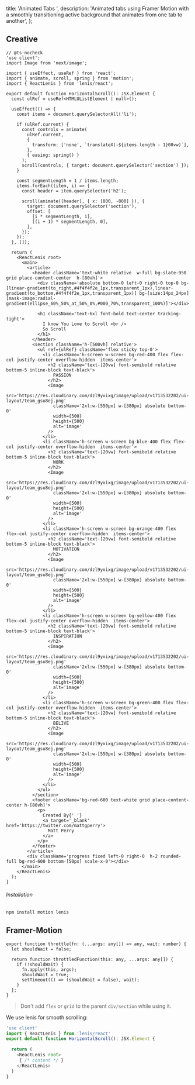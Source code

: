   title: 'Animated Tabs ',
  description:
    'Animated tabs using Framer Motion with a smoothly transitioning active background that animates from one tab to another',
};

## Creative

<IframeComponentPrieview name='horizontalscroll' hasReTrigger responsive >

<IframeTabCodePreview>

```tsx !!tabs index.ts
// @ts-nocheck
'use client';
import Image from 'next/image';

import { useEffect, useRef } from 'react';
import { animate, scroll, spring } from 'motion';
import { ReactLenis } from 'lenis/react';

export default function HorizontalScroll(): JSX.Element {
  const ulRef = useRef<HTMLUListElement | null>();

  useEffect(() => {
    const items = document.querySelectorAll('li');

    if (ulRef.current) {
      const controls = animate(
        ulRef.current,
        {
          transform: ['none', `translateX(-${items.length - 1}00vw)`],
        },
        { easing: spring() }
      );
      scroll(controls, { target: document.querySelector('section') });
    }

    const segmentLength = 1 / items.length;
    items.forEach((item, i) => {
      const header = item.querySelector('h2');

      scroll(animate([header], { x: [800, -800] }), {
        target: document.querySelector('section'),
        offset: [
          [i * segmentLength, 1],
          [(i + 1) * segmentLength, 0],
        ],
      });
    });
  }, []);

  return (
    <ReactLenis root>
      <main>
        <article>
          <header className='text-white relative  w-full bg-slate-950  grid place-content-center  h-[80vh]'>
            <div className='absolute bottom-0 left-0 right-0 top-0 bg-[linear-gradient(to_right,#4f4f4f2e_1px,transparent_1px),linear-gradient(to_bottom,#4f4f4f2e_1px,transparent_1px)] bg-[size:14px_24px] [mask-image:radial-gradient(ellipse_60%_50%_at_50%_0%,#000_70%,transparent_100%)]'></div>

            <h1 className='text-6xl font-bold text-center tracking-tight'>
              I know You Love to Scroll <br />
              So Scroll
            </h1>
          </header>
          <section className='h-[500vh] relative'>
            <ul ref={ulRef} className='flex sticky top-0'>
              <li className='h-screen w-screen bg-red-400 flex flex-col justify-center overflow-hidden  items-center'>
                <h2 className='text-[20vw] font-semibold relative bottom-5 inline-block text-black'>
                  PASSION
                </h2>
                <Image
                  src='https://res.cloudinary.com/dzl9yxixg/image/upload/v1713532202/ui-layout/team_gsu8ej.png'
                  className='2xl:w-[550px] w-[380px] absolute bottom-0'
                  width={500}
                  height={500}
                  alt='image'
                />
              </li>
              <li className='h-screen w-screen bg-blue-400 flex flex-col justify-center overflow-hidden  items-center'>
                <h2 className='text-[20vw] font-semibold relative bottom-5 inline-block text-black'>
                  WORK
                </h2>
                <Image
                  src='https://res.cloudinary.com/dzl9yxixg/image/upload/v1713532202/ui-layout/team_gsu8ej.png'
                  className='2xl:w-[550px] w-[380px] absolute bottom-0'
                  width={500}
                  height={500}
                  alt='image'
                />
              </li>
              <li className='h-screen w-screen bg-orange-400 flex flex-col justify-center overflow-hidden  items-center'>
                <h2 className='text-[20vw] font-semibold relative bottom-5 inline-block text-black'>
                  MOTIVATION
                </h2>
                <Image
                  src='https://res.cloudinary.com/dzl9yxixg/image/upload/v1713532202/ui-layout/team_gsu8ej.png'
                  className='2xl:w-[550px] w-[380px] absolute bottom-0'
                  width={500}
                  height={500}
                  alt='image'
                />
              </li>
              <li className='h-screen w-screen bg-yellow-400 flex flex-col justify-center overflow-hidden  items-center'>
                <h2 className='text-[20vw] font-semibold relative bottom-5 inline-block text-black'>
                  INSPIRATION
                </h2>
                <Image
                  src='https://res.cloudinary.com/dzl9yxixg/image/upload/v1713532202/ui-layout/team_gsu8ej.png'
                  className='2xl:w-[550px] w-[380px] absolute bottom-0'
                  width={500}
                  height={500}
                  alt='image'
                />
              </li>
              <li className='h-screen w-screen bg-green-400 flex flex-col justify-center overflow-hidden  items-center'>
                <h2 className='text-[20vw] font-semibold relative bottom-5 inline-block text-black'>
                  BELIVE
                </h2>
                <Image
                  src='https://res.cloudinary.com/dzl9yxixg/image/upload/v1713532202/ui-layout/team_gsu8ej.png'
                  className='2xl:w-[550px] w-[380px] absolute bottom-0'
                  width={500}
                  height={500}
                  alt='image'
                />
              </li>
            </ul>
          </section>
          <footer className='bg-red-600 text-white grid place-content-center h-[80vh]'>
            <p>
              Created By{' '}
              <a target='_blank' href='https://twitter.com/mattgperry'>
                Matt Perry
              </a>
            </p>
          </footer>
        </article>
        <div className='progress fixed left-0 right-0  h-2 rounded-full bg-red-600 bottom-[50px] scale-x-0'></div>
      </main>
    </ReactLenis>
  );
}
```

</IframeTabCodePreview>

###### Installation

```bash
npm install motion lenis
```

</IframeComponentPrieview>

## Framer-Motion

<ComponentCodePreview name='framerhorizontalscroll'  responsive isTab>

<TabCodePreview name='framerhorizontalscroll' >

```tsx lib.ts
export function throttle(fn: (...args: any[]) => any, wait: number) {
  let shouldWait = false;

  return function throttledFunction(this: any, ...args: any[]) {
    if (!shouldWait) {
      fn.apply(this, args);
      shouldWait = true;
      setTimeout(() => (shouldWait = false), wait);
    }
  };
}
```

</TabCodePreview>

> Don't add `flex` or `grid` to the parent `div/section` while using it.

</ComponentCodePreview>

We use lenis for smooth scrolling:

```ts
'use client'
import { ReactLenis } from 'lenis/react'
export default function HorizontalScroll(): JSX.Element {

  return (
    <ReactLenis root>
     { /* content */ }
    </ReactLenis>
  )
}
```
